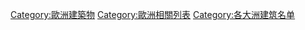 [[Category:歐洲建築物|Category:歐洲建築物]]
[[Category:歐洲相關列表|Category:歐洲相關列表]]
[[Category:各大洲建筑名单|Category:各大洲建筑名单]]